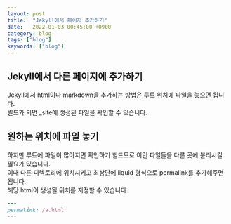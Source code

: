 ```yaml
---
layout: post
title:  "Jekyll에서 페이지 추가하기"
date:   2022-01-03 00:45:00 +0900
category: blog
tags: ["blog"]
keywords: ["blog"]
---
```


## Jekyll에서 다른 페이지에 추가하기
Jekyll에서 html이나 markdown을 추가하는 방법은 루트 위치에 파일을 놓으면 됩니다.  
빌드가 되면 _site에 생성된 파일을 확인할 수 있습니다. 

## 원하는 위치에 파일 놓기
하지만 루트에 파일이 많아지면 확인하기 힘드므로 이런 파일들을 다른 곳에 분리시킬 필요가 있습니다.  
이때 다른 디렉토리에 위치시키고 최상단에 liquid 형식으로 permalink를 추가해주면 됩니다.  
해당 html이 생성될 위치를 지정할 수 있습니다.  
```ruby
---
permalink: /a.html
---
```
